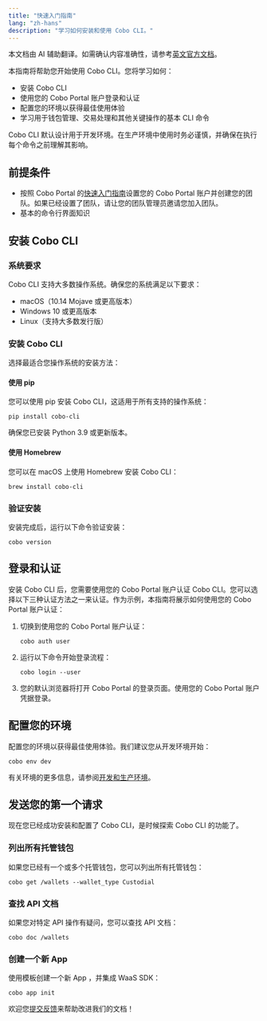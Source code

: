 ```yaml
---
title: "快速入门指南"
lang: "zh-hans"
description: "学习如何安装和使用 Cobo CLI。"
---
```

<Note>本文档由 AI 辅助翻译。如需确认内容准确性，请参考[英文官方文档](https://www.cobo.com/developers/v2/guides/overview/introduction)。</Note>

本指南将帮助您开始使用 Cobo CLI。您将学习如何：

- 安装 Cobo CLI
- 使用您的 Cobo Portal 账户登录和认证
- 配置您的环境以获得最佳使用体验
- 学习用于钱包管理、交易处理和其他关键操作的基本 CLI 命令

<Note>
Cobo CLI 默认设计用于开发环境。在生产环境中使用时务必谨慎，并确保在执行每个命令之前理解其影响。
</Note>

## 前提条件

- 按照 Cobo Portal 的[快速入门指南](https://manuals.cobo.com/en/portal/quick-start-guide)设置您的 Cobo Portal 账户并创建您的团队。如果已经设置了团队，请让您的团队管理员邀请您加入团队。
- 基本的命令行界面知识

## 安装 Cobo CLI

### 系统要求

Cobo CLI 支持大多数操作系统。确保您的系统满足以下要求：

- macOS（10.14 Mojave 或更高版本）
- Windows 10 或更高版本
- Linux（支持大多数发行版）

### 安装 Cobo CLI
选择最适合您操作系统的安装方法：

#### 使用 pip
您可以使用 pip 安装 Cobo CLI，这适用于所有支持的操作系统：

```shell
pip install cobo-cli
```
确保您已安装 Python 3.9 或更新版本。

#### 使用 Homebrew

您可以在 macOS 上使用 Homebrew 安装 Cobo CLI：

```shell
brew install cobo-cli
```

### 验证安装

安装完成后，运行以下命令验证安装：

```shell
cobo version
```

## 登录和认证

安装 Cobo CLI 后，您需要使用您的 Cobo Portal 账户认证 Cobo CLI。您可以选择以下三种认证方法之一来认证。作为示例，本指南将展示如何使用您的 Cobo Portal 账户认证：

1. 切换到使用您的 Cobo Portal 账户认证：

    ```
    cobo auth user
    ```
2. 运行以下命令开始登录流程：

    ```
    cobo login --user
    ```
3. 您的默认浏览器将打开 Cobo Portal 的登录页面。使用您的 Cobo Portal 账户凭据登录。

## 配置您的环境

配置您的环境以获得最佳使用体验。我们建议您从开发环境开始：

```
cobo env dev
```

有关环境的更多信息，请参阅[开发和生产环境](/v2_cn/guides/overview/environments)。

## 发送您的第一个请求

现在您已经成功安装和配置了 Cobo CLI，是时候探索 Cobo CLI 的功能了。

### 列出所有托管钱包

如果您已经有一个或多个托管钱包，您可以列出所有托管钱包：

```shell
cobo get /wallets --wallet_type Custodial 
```

### 查找 API 文档

如果您对特定 API 操作有疑问，您可以查找 API 文档：

```shell
cobo doc /wallets
```

### 创建一个新 App 

使用模板创建一个新 App ，并集成 WaaS SDK：

```shell
cobo app init
```

<Tip>欢迎您[提交反馈](https://forms.zohopublic.com/cobo/form/DocumentFeedbackForm/formperma/QvLOhxJv1_JMsJ-1dleZ8Itb_7rzN-LtgvsDdxosoVI)来帮助改进我们的文档！</Tip>